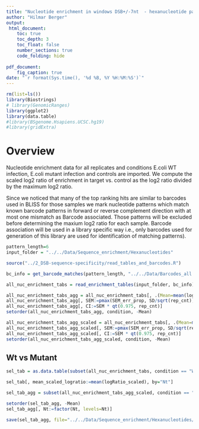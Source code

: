 ```yaml
---
title: "Nucleotide enrichment in windows DSB+/-7nt  - hexanucleotide patterns"
author: "Hilmar Berger"
output: 
 html_document:
    toc: true
    toc_depth: 3
    toc_float: false
    number_sections: true
    code_folding: hide
    
pdf_document:
    fig_caption: true
date: "`r format(Sys.time(), '%d %B, %Y %H:%M:%S')`"
---
```


```r
rm(list=ls())
library(Biostrings)
# library(GenomicRanges)
library(ggplot2)
library(data.table)
#library(BSgenome.Hsapiens.UCSC.hg19)
#library(gridExtra)
```

# Overview

Nucleotide enrichment data for all replicates and conditions E.coli WT infection, E.coli mutant infection and controls are imported. We compute the scaled log2 ratio of enrichment in target vs. control as the log2 ratio divided by the maximum log2 ratio. 

Since we noticed that many of the top ranking hits are similar to barcodes used in BLISS for those samples we mark nucleotide patterns which match known barcode patterns in forward or reverse complement direction with at most one mismatch as Barcode associated. Those patterns will be excluded before determining the maxium log2 ratio for each sample. Barcode association will be used in a library specific way i.e., only barcodes used for generation of this library are used for identification of matching patterns).



```r
pattern_length=6
input_folder = "../../Data/Sequence_enrichment/Hexanucleotides"
```


```r
source("../2_DSB-sequence-specificity/read_tables_and_barcodes.R")

bc_info = get_barcode_matches(pattern_length, "../../Data/Barcodes_all.txt")

all_nuc_enrichment_tabs = read_enrichment_tables(input_folder, bc_info)
```

```r
all_nuc_enrichment_tabs_agg = all_nuc_enrichment_tabs[, .(Mean=mean(logRatio, na.rm=T), SD=sd(logRatio, na.rm=T), rep_cnt=sum(!is.na(logRatio)), bc=ifelse(any(barcode_match_library!="no BC"),"BC f/r", "no BC"), SEM_err_prop= sqrt(sum(sd_log2ratio**2)/sum(!is.na(logRatio))) ), by=c("Nt","condition", "at_cnt")]
all_nuc_enrichment_tabs_agg[, SEM:=pmax(SEM_err_prop, SD/sqrt(rep_cnt), na.rm=T ) ]
all_nuc_enrichment_tabs_agg[, CI:=SEM * qt(0.975, rep_cnt)]
setorder(all_nuc_enrichment_tabs_agg, condition, -Mean)
```

```r
all_nuc_enrichment_tabs_agg_scaled = all_nuc_enrichment_tabs[, .(Mean=mean(logRatio_scaled, na.rm=T), SD=sd(logRatio_scaled, na.rm=T), rep_cnt=sum(!is.na(logRatio_scaled)), bc=ifelse(any(barcode_match_library!="no BC"),"BC f/r", "no BC"), SEM_err_prop= sqrt(sum(sd_log2ratio_scaled**2)/sum(!is.na(logRatio_scaled))) ), by=c("Nt","condition", "at_cnt")]
all_nuc_enrichment_tabs_agg_scaled[, SEM:=pmax(SEM_err_prop, SD/sqrt(rep_cnt), na.rm=T ) ]
all_nuc_enrichment_tabs_agg_scaled[, CI:=SEM * qt(0.975, rep_cnt)]
setorder(all_nuc_enrichment_tabs_agg_scaled, condition, -Mean)
```


## Wt vs Mutant

```r
sel_tab = as.data.table(subset(all_nuc_enrichment_tabs, condition == "WTvsMut"))

sel_tab[, mean_scaled_logratio:=mean(logRatio_scaled), by="Nt"]

sel_tab_agg = subset(all_nuc_enrichment_tabs_agg_scaled, condition == "WTvsMut")

setorder(sel_tab_agg, -Mean)
sel_tab_agg[, Nt:=factor(Nt, levels=Nt)]

```

```r
save(sel_tab_agg, file="../../Data/Sequence_enrichment/Hexanucleotides/Scaled_logRatio_HN_4rep_cnt_once.RData")
```

